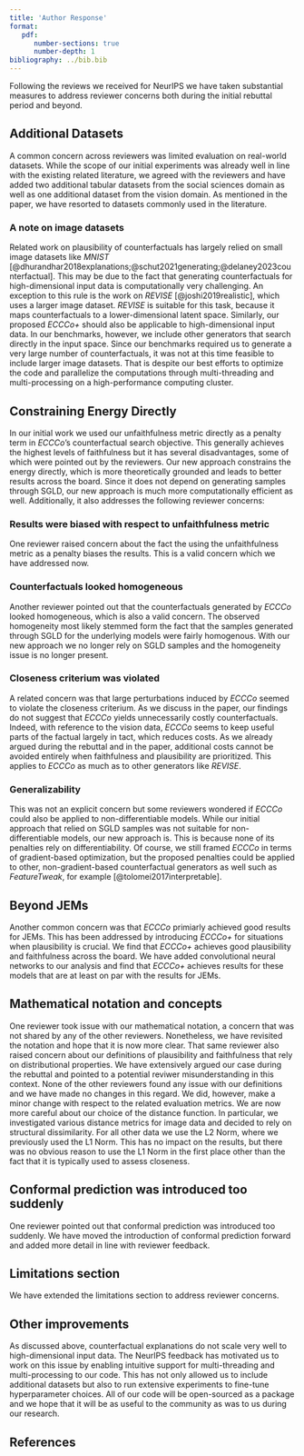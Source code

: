 ```yaml
---
title: 'Author Response'
format: 
   pdf:
      number-sections: true
      number-depth: 1
bibliography: ../bib.bib
---
```


Following the reviews we received for NeurIPS we have taken substantial measures to address reviewer concerns both during the initial rebuttal period and beyond. 

## Additional Datasets

A common concern across reviewers was limited evaluation on real-world datasets. While the scope of our initial experiments was already well in line with the existing related literature, we agreed with the reviewers and have added two additional tabular datasets from the social sciences domain as well as one additional dataset from the vision domain. As mentioned in the paper, we have resorted to datasets commonly used in the literature. 

### A note on image datasets

Related work on plausibility of counterfactuals has largely relied on small image datasets like *MNIST* [@dhurandhar2018explanations;@schut2021generating;@delaney2023counterfactual]. This may be due to the fact that generating counterfactuals for high-dimensional input data is computationally very challenging. An exception to this rule is the work on *REVISE* [@joshi2019realistic], which uses a larger image dataset. *REVISE* is suitable for this task, because it maps counterfactuals to a lower-dimensional latent space. Similarly, our proposed *ECCCo+* should also be applicable to high-dimensional input data. In our benchmarks, however, we include other generators that search directly in the input space. Since our benchmarks required us to generate a very large number of counterfactuals, it was not at this time feasible to include larger image datasets. That is despite our best efforts to optimize the code and parallelize the computations through multi-threading and multi-processing on a high-performance computing cluster. 

## Constraining Energy Directly

In our initial work we used our unfaithfulness metric directly as a penalty term in *ECCCo*'s counterfactual search objective. This generally achieves the highest levels of faithfulness but it has several disadvantages, some of which were pointed out by the reviewers. Our new approach constrains the energy directly, which is more theoretically grounded and leads to better results across the board. Since it does not depend on generating samples through SGLD, our new approach is much more computationally efficient as well. Additionally, it also addresses the following reviewer concerns:

### Results were biased with respect to unfaithfulness metric

One reviewer raised concern about the fact the using the unfaithfulness metric as a penalty biases the results. This is a valid concern which we have addressed now.

### Counterfactuals looked homogeneous

Another reviewer pointed out that the counterfactuals generated by *ECCCo* looked homogeneous, which is also a valid concern. The observed homogeneity most likely stemmed form the fact that the samples generated through SGLD for the underlying models were fairly homogenous. With our new approach we no longer rely on SGLD samples and the homogeneity issue is no longer present. 

### Closeness criterium was violated

A related concern was that large perturbations induced by *ECCCo* seemed to violate the closeness criterium. As we discuss in the paper, our findings do not suggest that *ECCCo* yields unnecessarily costly counterfactuals. Indeed, with reference to the vision data, *ECCCo* seems to keep useful parts of the factual largely in tact, which reduces costs. As we already argued during the rebuttal and in the paper, additional costs cannot be avoided entirely when faithfulness and plausibility are prioritized. This applies to *ECCCo* as much as to other generators like *REVISE*.

### Generalizability

This was not an explicit concern but some reviewers wondered if *ECCCo* could also be applied to non-differentiable models. While our initial approach that relied on SGLD samples was not suitable for non-differentiable models, our new approach is. This is because none of its penalties rely on differentiability. Of course, we still framed *ECCCo* in terms of gradient-based optimization, but the proposed penalties could be applied to other, non-gradient-based counterfactual generators as well such as *FeatureTweak*, for example [@tolomei2017interpretable]. 

## Beyond JEMs

Another common concern was that *ECCCo* primiarly achieved good results for JEMs. This has been addressed by introducing *ECCCo+* for situations when plausibility is crucial. We find that *ECCCo+* achieves good plausibility and faithfulness across the board. We have added convolutional neural networks to our analysis and find that *ECCCo+* achieves results for these models that are at least on par with the results for JEMs.

## Mathematical notation and concepts

One reviewer took issue with our mathematical notation, a concern that was not shared by any of the other reviewers. Nonetheless, we have revisited the notation and hope that it is now more clear. That same reviewer also raised concern about our definitions of plausibility and faithfulness that rely on distributional properties. We have extensively argued our case during the rebuttal and pointed to a potential reviwer misunderstanding in this context. None of the other reviewers found any issue with our definitions and we have made no changes in this regard. We did, however, make a minor change with respect to the related evaluation metrics. We are now more careful about our choice of the distance function. In particular, we investigated various distance metrics for image data and decided to rely on structural dissimilarity. For all other data we use the L2 Norm, where we previously used the L1 Norm. This has no impact on the results, but there was no obvious reason to use the L1 Norm in the first place other than the fact that it is typically used to assess closeness. 

## Conformal prediction was introduced too suddenly

One reviewer pointed out that conformal prediction was introduced too suddenly. We have moved the introduction of conformal prediction forward and added more detail in line with reviewer feedback.

## Limitations section

We have extended the limitations section to address reviewer concerns.

## Other improvements

As discussed above, counterfactual explanations do not scale very well to high-dimensional input data. The NeurIPS feedback has motivated us to work on this issue by enabling intuitive support for multi-threading and multi-processing to our code. This has not only allowed us to include additional datasets but also to run extensive experiments to fine-tune hyperparameter choices. All of our code will be open-sourced as a package and we hope that it will be as useful to the community as was to us during our research.

## References
   
